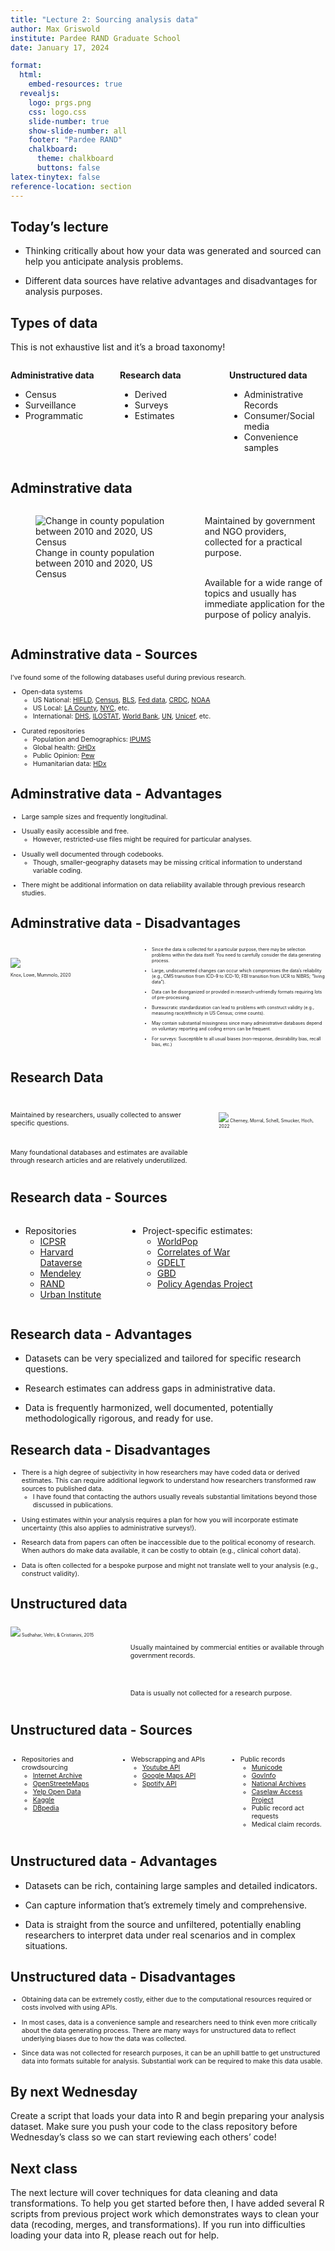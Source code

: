 ```yaml
---
title: "Lecture 2: Sourcing analysis data"
author: Max Griswold
institute: Pardee RAND Graduate School
date: January 17, 2024

format:
  html: 
    embed-resources: true
  revealjs: 
    logo: prgs.png
    css: logo.css
    slide-number: true
    show-slide-number: all
    footer: "Pardee RAND"
    chalkboard: 
      theme: chalkboard
      buttons: false
latex-tinytex: false 
reference-location: section
---
```


## Today's lecture

::: fragment
-   Thinking critically about how your data was generated and sourced can help you anticipate analysis problems.
:::

::: fragment
-   Different data sources have relative advantages and disadvantages for analysis purposes.
:::


## Types of data

This is not exhaustive list and it's a broad taxonomy!

::: columns
::: {.column width="33%"}
::: fragment
**Administrative data**

-   Census
-   Surveillance
-   Programmatic
:::
:::

::: {.column width="33%"}
::: fragment
**Research data**

-   Derived
-   Surveys
-   Estimates
:::
:::

::: {.column width="33%"}
::: fragment
**Unstructured data**

-   Administrative Records
-   Consumer/Social media
-   Convenience samples
:::
:::
:::

## Adminstrative data

::: columns
::: {.column width="60%"}
![Change in county population between 2010 and 2020, US Census](./figs/census_pop_change.png)
:::

::: {.column width="40%"}
::: fragment
Maintained by government and NGO providers, collected for a practical purpose.\
\

Available for a wide range of topics and usually has immediate application for the purpose of policy analyis.
:::
:::
:::

## Adminstrative data - Sources

::: {style="font-size: 75%;"}
I've found some of the following databases useful during previous research.

::: fragment
-   Open-data systems
    -   US National: [HIFLD](https://hifld-geoplatform.opendata.arcgis.com/), [Census](https://data.census.gov/), [BLS](https://www.bls.gov/data/), [Fed data](https://data.gov/), [CRDC](https://civilrightsdata.ed.gov/), [NOAA](https://data.noaa.gov/onestop/)
    -   US Local: [LA County](https://data.lacounty.gov/), [NYC](https://opendata.cityofnewyork.us/), etc.
    -   International: [DHS](https://dhsprogram.com/data/available-datasets.cfm), [ILOSTAT](https://ilostat.ilo.org/), [World Bank](https://data.worldbank.org/), [UN](https://data.un.org/datamartinfo.aspx), [Unicef](https://data.unicef.org/), etc.
:::

::: fragment
-   Curated repositories
    -   Population and Demographics: [IPUMS](https://www.ipums.org/)
    -   Global health: [GHDx](https://ghdx.healthdata.org/)
    -   Public Opinion: [Pew](https://www.pewresearch.org/download-datasets/)
    -   Humanitarian data: [HDx](https://data.humdata.org/dataset)
:::
:::

## Adminstrative data - Advantages

::: {style="font-size: 75%;"}
::: fragment
-   Large sample sizes and frequently longitudinal.
:::

::: fragment
-   Usually easily accessible and free.
    -   However, restricted-use files might be required for particular analyses.
:::

::: fragment
-   Usually well documented through codebooks.
    -   Though, smaller-geography datasets may be missing critical information to understand variable coding.
:::

::: fragment
-   There might be additional information on data reliability available through previous research studies.
:::
:::

## Adminstrative data - Disadvantages

::: columns
::: {.column width="40%"}
::: {style="font-size: 50%;"}
\
\
![](./figs/klm_fig1.png)

Knox, Lowe, Mummolo, 2020
:::
:::

::: {.column width="60%"}
::: fragment
::: {style="font-size: 50%;"}
-   Since the data is collected for a particular purpose, there may be selection problems within the data itself. You need to carefully consider the data generating process.
:::
:::

::: fragment
::: {style="font-size: 50%;"}
-   Large, undocumented changes can occur which compromises the data's reliability (e.g., CMS transition from ICD-9 to ICD-10; FBI transition from UCR to NIBRS; "living data").
:::
:::

::: fragment
::: {style="font-size: 50%;"}
-   Data can be disorganized or provided in research-unfriendly formats requiring lots of pre-processing.
:::
:::

::: fragment
::: {style="font-size: 50%;"}
-   Bureaucratic standardization can lead to problems with construct validity (e.g., measuring race/ethnicity in US Census; crime counts).
:::
:::

::: fragment
::: {style="font-size: 50%;"}
-   May contain substantial missingness since many administrative databases depend on voluntary reporting and coding errors can be frequent.
:::
:::

::: fragment
::: {style="font-size: 50%;"}
-   For surveys: Susceptible to all usual biases (non-response, desirability bias, recall bias, etc.)
:::
:::
:::
:::

## Research Data

::: columns
::: {.column width="40%"}
::: {style="font-size: 75%;"}
\
Maintained by researchers, usually collected to answer specific questions.

 \

Many foundational databases and estimates are available through research articles and are relatively underutilized.
:::
:::

::: {.column width="60"}
::: {style="font-size: 50%;"}
\
\
![](./figs/rand_firearm.png) Cherney, Morral, Schell, Smucker, Hoch, 2022
:::
:::
:::

## Research data - Sources

::: columns
::: {.column width="50"}
-   Repositories
    -   [ICPSR](https://www.icpsr.umich.edu/web/pages/)
    -   [Harvard Dataverse](https://dataverse.harvard.edu/)
    -   [Mendeley](https://data.mendeley.com/)
    -   [RAND](https://www.rand.org/pubs/tools.html)
    -   [Urban Institute](https://datacatalog.urban.org/)
:::

::: {.column width="\"50"}
-   Project-specific estimates:
    -   [WorldPop](https://www.worldpop.org/datacatalog)
    -   [Correlates of War](https://correlatesofwar.org/)
    -   [GDELT](https://www.gdeltproject.org/data.html)
    -   [GBD](https://www.healthdata.org/research-analysis/gbd)
    -   [Policy Agendas Project](https://liberalarts.utexas.edu/government/news/feature-archive/the-policy-agendas-project.html)
:::
:::

## Research data - Advantages

::: fragment
-   Datasets can be very specialized and tailored for specific research questions.
:::

::: fragment
-   Research estimates can address gaps in administrative data.
:::

::: fragment
-   Data is frequently harmonized, well documented, potentially methodologically rigorous, and ready for use.
:::

## Research data - Disadvantages

::: {style="font-size: 75%;"}
::: fragment
-   There is a high degree of subjectivity in how researchers may have coded data or derived estimates. This can require additional legwork to understand how researchers transformed raw sources to published data.
    -   I have found that contacting the authors usually reveals substantial limitations beyond those discussed in publications.
:::

::: fragment
-   Using estimates within your analysis requires a plan for how you will incorporate estimate uncertainty (this also applies to administrative surveys!).
:::

::: fragment
-   Research data from papers can often be inaccessible due to the political economy of research. When authors do make data available, it can be costly to obtain (e.g., clinical cohort data).
:::

::: fragment
-   Data is often collected for a bespoke purpose and might not translate well to your analysis (e.g., construct validity).
:::
:::

## Unstructured data

::: columns
::: {.column width="60"}
::: {style="font-size: 50%;"}
![](./figs/svc_fig3.jpeg) Sudhahar, Veltri, & Cristianini, 2015
:::
:::

::: {.column width="40%"}
::: {style="font-size: 75%;"}
\

Usually maintained by commercial entities or available through government records.

\
\

Data is usually not collected for a research purpose.
:::
:::
:::

## Unstructured data - Sources

::: columns
::: {.column width="33%"}
::: fragment
::: {style="font-size: 75%;"}
*   Repositories and crowdsourcing
    -   [Internet Archive](https://archive.org/)
    -   [OpenStreeteMaps](https://www.openstreetmap.org/)
    -   [Yelp Open Data](https://www.yelp.com/dataset)
    -   [Kaggle](https://www.kaggle.com/datasets)
    -   [DBpedia](https://www.dbpedia.org/)
:::
:::
:::

::: {.column width="33%"}
::: fragment
::: {style="font-size: 75%;"}
*   Webscrapping and APIs
    -   [Youtube API](https://developers.google.com/youtube/v3)
    -   [Google Maps API](https://developers.google.com/maps/apis-by-platform)
    -   [Spotify API](https://developer.spotify.com/documentation/web-api)
:::
:::
:::

::: {.column width="33%"}
::: fragment
::: {style="font-size: 75%;"}
*   Public records
    -   [Municode](https://library.municode.com/)
    -   [GovInfo](https://www.govinfo.gov/)
    -   [National Archives](https://www.archives.gov/)
    -   [Caselaw Access Project](https://case.law/)
    -   Public record act requests
    -   Medical claim records.
:::
:::
:::

:::

## Unstructured data - Advantages

::: fragment
- Datasets can be rich, containing large samples and detailed indicators.
:::

::: fragment
- Can capture information that's extremely timely and comprehensive.
:::

::: fragment
- Data is straight from the source and unfiltered, potentially enabling researchers to interpret data under real scenarios and in complex situations.
:::

## Unstructured data - Disadvantages

::: {style="font-size: 75%;"}
::: fragment
- Obtaining data can be extremely costly, either due to the computational resources required or costs involved with using APIs.
:::

::: fragment
- In most cases, data is a convenience sample and researchers need to think even more critically about the data generating process. There are many ways for unstructured data to reflect underlying biases due to how the data was collected.
:::

::: fragment
- Since data was not collected for research purposes, it can be an uphill battle to get unstructured data into formats suitable for analysis. Substantial work can be required to make this data usable.
::: 

:::

## By next Wednesday

Create a script that loads your data into R and begin preparing your analysis dataset. Make sure you push your code to the class repository before Wednesday's class so we can start reviewing each others' code!

## Next class

The next lecture will cover techniques for data cleaning and data transformations. To help you get started before then, I have added several R scripts from previous project work which demonstrates ways to clean your data (recoding, merges, and transformations). If you run into difficulties loading your data into R, please reach out for help.

